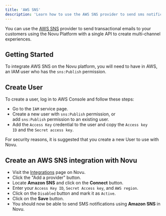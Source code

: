 ```yaml
---
title: 'AWS SNS'
description: 'Learn how to use the AWS SNS provider to send sms notifications using Novu'
---
```


You can use the [AWS SNS](https://aws.amazon.com/sns/) provider to send transactional emails to your customers using the Novu Platform with a single API to create multi-channel experiences.

## Getting Started

To integrate AWS SNS on the Novu platform, you will need to have in AWS, an IAM user who has the `sns:Publish` permission.

## Create User

To create a user, log in to AWS Console and follow these steps:

- Go to the `IAM` service page.
- Create a new user with `sns:Publish` permission, or add `sns:Publish` permission to an existing user.
- Add the `Access Key` credential to the user and copy the `Access key ID` and the `Secret access key`.

For security reasons, it is suggested that you create a new User to use with Novu.

## Create an AWS SNS integration with Novu

- Visit the [Integrations](https://dashboard-v2.novu.co/integrations?utm_campaign=docs-sms-sns) page on Novu.
- Click the "Add a provider" button.
- Locate **Amazon SNS** and click on the **Connect** button.
- Enter your `Access Key ID`, `Secret Access key`, and `AWS region`.
- Click on the `Disabled` button and mark it as `Active`.
- Click on the **Save** button.
- You should now be able to send SMS notifications using **Amazon SNS** in Novu.
